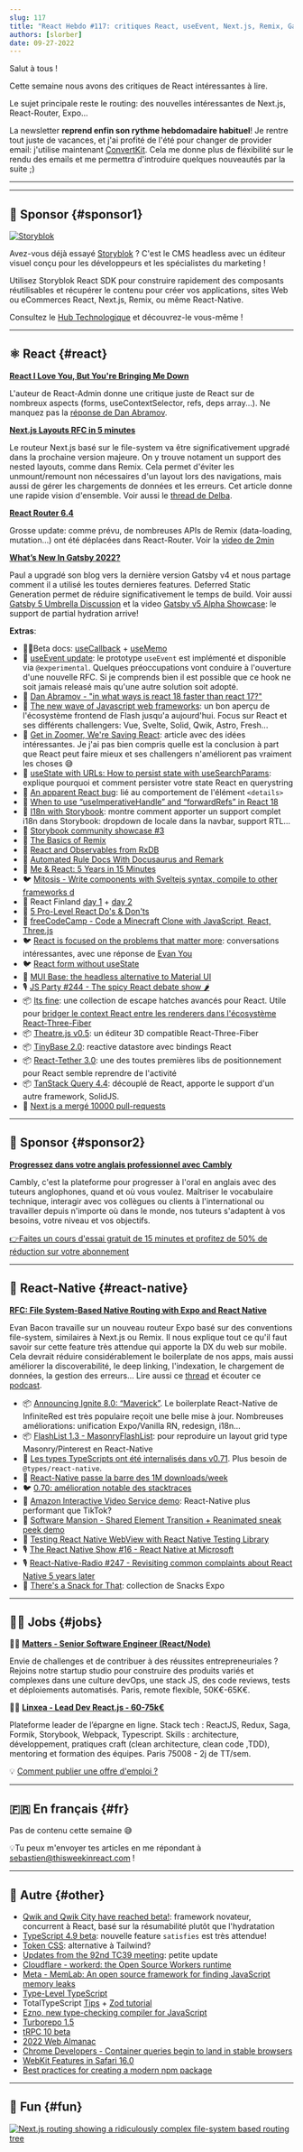 ```yaml
---
slug: 117
title: "React Hebdo #117: critiques React, useEvent, Next.js, Remix, Gatsby, Expo, Storybook, Ignite, React-Native, TypeScript, Qwik..."
authors: [slorber]
date: 09-27-2022
---
```


Salut à tous !

Cette semaine nous avons des critiques de React intéressantes à lire.

Le sujet principale reste le routing: des nouvelles intéressantes de Next.js, React-Router, Expo...

La newsletter **reprend enfin son rythme hebdomadaire habituel**! Je rentre tout juste de vacances, et j'ai profité de l'été pour changer de provider email: j'utilise maintenant [ConvertKit](https://thisweekinreact.com/ck). Cela me donne plus de fléxibilité sur le rendu des emails et me permettra d'introduire quelques nouveautés par la suite ;)

<!-- truncate -->

---


<Support />

---

## 💸 Sponsor {#sponsor1}

[![Storyblok](/emails/issues/116/storyblok.png)](https://www.storyblok.com/?utm_source=thisweekinreact&utm_medium=display&utm_campaign=AWA_SPON_TWIREACT_TRA&utm_content=thisweekinreact_fr)

Avez-vous déjà essayé [Storyblok](https://www.storyblok.com/?utm_source=thisweekinreact&utm_medium=display&utm_campaign=AWA_SPON_TWIREACT_TRA&utm_content=thisweekinreact_fr) ? C'est le CMS headless avec un éditeur visuel conçu pour les développeurs et les spécialistes du marketing !

Utilisez Storyblok React SDK pour construire rapidement des composants réutilisables et récupérer le contenu pour créer vos applications, sites Web ou eCommerces React, Next.js, Remix, ou même React-Native.

Consultez le [Hub Technologique](https://www.storyblok.com/technologies?utm_source=thisweekinreact&utm_medium=display&utm_campaign=AWA_SPON_TWIREACT_TRA&utm_content=thisweekinreact_fr) et découvrez-le vous-même !

---

## ⚛️ React {#react}

**[React I Love You, But You're Bringing Me Down](https://marmelab.com/blog/2022/09/20/react-i-love-you.html)**

L'auteur de React-Admin donne une critique juste de React sur de nombreux aspects (forms, useContextSelector, refs, deps array...). Ne manquez pas la [réponse de Dan Abramov](https://twitter.com/dan_abramov/status/1572590212647391235).

**[Next.js Layouts RFC in 5 minutes](https://vercel.com/blog/next-js-layouts-rfc-in-5-minutes)**

Le routeur Next.js basé sur le file-system va être significativement upgradé dans la prochaine version majeure. On y trouve notament un support des nested layouts, comme dans Remix. Cela permet d'éviter les unmount/remount non nécessaires d'un layout lors des navigations, mais aussi de gérer les chargements de données et les erreurs. Cet article donne une rapide vision d'ensemble. Voir aussi le [thread de Delba](https://twitter.com/delba_oliveira/status/1568291558776274945).

**[React Router 6.4](https://remix.run/blog/react-router-v6.4)**

Grosse update: comme prévu, de nombreuses APIs de Remix (data-loading, mutation...) ont été déplacées dans React-Router. Voir la [video de 2min](https://www.youtube.com/watch?v=aX74DbFT5nI)

**[What’s New In Gatsby 2022?](https://www.smashingmagazine.com/2022/09/new-gatsby-2022/)**

Paul a upgradé son blog vers la dernière version Gatsby v4 et nous partage comment il a utilisé les toutes dernieres features. Deferred Static Generation permet de réduire significativement le temps de build. Voir aussi [Gatsby 5 Umbrella Discussion](https://github.com/gatsbyjs/gatsby/discussions/36609) et la video [Gatsby v5 Alpha Showcase](https://www.youtube.com/watch?v=C-WrnfUm33k): le support de partial hydration arrive!

**Extras**:

- 🧑‍🎓Beta docs: [useCallback](https://twitter.com/dan_abramov/status/1570021510659579904) + [useMemo](https://twitter.com/dan_abramov/status/1568602727147520000)
- 💬 [useEvent update](https://github.com/reactjs/rfcs/pull/220#issuecomment-1259938816): le prototype `useEvent` est implémenté et disponible via `@experimental`. Quelques préoccupations vont conduire à l'ouverture d'une nouvelle RFC. Si je comprends bien il est possible que ce hook ne soit jamais releasé mais qu'une autre solution soit adopté.
- 💬 [Dan Abramov - "in what ways is react 18 faster than react 17?"](https://www.reddit.com/r/reactjs/comments/xmr9tg/comment/ippsuin/)
- 📜 [The new wave of Javascript web frameworks](https://frontendmastery.com/posts/the-new-wave-of-javascript-web-frameworks/): un bon aperçu de l'écosystème frontend de Flash jusqu'a aujourd'hui. Focus sur React et ses différents challengers: Vue, Svelte, Solid, Qwik, Astro, Fresh...
- 📜 [Get in Zoomer, We're Saving React](https://acko.net/blog/get-in-zoomer-we-re-saving-react/): article avec des idées intéressantes. Je j'ai pas bien compris quelle est la conclusion à part que React peut faire mieux et ses challengers n'améliorent pas vraiment les choses 😅
- 📜 [useState with URLs: How to persist state with useSearchParams](https://blog.logrocket.com/use-state-url-persist-state-usesearchparams/): explique pourquoi et comment persister votre state React en querystring
- 📜 [An apparent React bug](https://phelipetls.github.io/posts/surprising-react-bug/): lié au comportement de l'élément `<details>`
- 📜 [When to use “useImperativeHandle” and “forwardRefs” in React 18](https://betterprogramming.pub/when-to-use-useimperativehandle-and-forwardrefs-in-react-18-89cce42b3309)
- 📜 [I18n with Storybook](https://storybook.js.org/blog/internationalize-components-with-storybook/): montre comment apporter un support complet i18n dans Storybook: dropdown de locale dans la navbar, support RTL...
- 📜 [Storybook community showcase #3](https://storybook.js.org/blog/community-showcase-3/)
- 📜 [The Basics of Remix](https://css-tricks.com/the-basics-of-remix/)
- 📜 [React and Observables from RxDB](https://www.sabre.com/locations/poland/react-and-observables-from-rxdb/)
- 📜 [Automated Rule Docs With Docusaurus and Remark](https://typescript-eslint.io/blog/automated-rule-docs-with-docusaurus-and-remark/)
- 📜 [Me & React: 5 Years in 15 Minutes](https://valeriavg.dev/me-and-react-5-years-in-15-minutes)
- 🐦 [Mitosis - Write components with Sveltejs syntax, compile to other frameworks d](https://twitter.com/Steve8708/status/1573444026006585345)
- 🎥 React Finland [day 1](https://www.youtube.com/watch?v=zE8PDM_7xoQ) + [day 2](https://www.youtube.com/watch?v=rHjwZu0EmlQ)
- 🎥 [5 Pro-Level React Do's & Don'ts](https://www.youtube.com/watch?v=4FhJkX18fS8)
- 🎥 [freeCodeCamp - Code a Minecraft Clone with JavaScript, React, Three.js](https://www.youtube.com/watch?v=qpOZup_3P_A)
- 🐦 [React is focused on the problems that matter more](https://twitter.com/heyImMapleLeaf/status/1567960223759093760): conversations intéressantes, avec une réponse de [Evan You](https://twitter.com/youyuxi/status/1569485243077529602)
- 🐦 [React form without useState](https://twitter.com/DavidKPiano/status/1569361453928300545)
- 🚧 [MUI Base: the headless alternative to Material UI](https://twitter.com/MUI_hq/status/1570695041034731520)
- 🎙️ [JS Party #244 - The spicy React debate show 🌶️](https://changelog.com/jsparty/244)
- 📦 [Its fine](https://github.com/pmndrs/its-fine): une collection de escape hatches avancés pour React. Utile pour [bridger le context React entre les renderers dans l'écosystème React-Three-Fiber](https://twitter.com/0xca0a/status/1573064826339094528)
- 📦 [Theatre.js v0.5](https://www.theatrejs.com/blog/theatre-05-is-out): un éditeur 3D compatible React-Three-Fiber
- 📦 [TinyBase 2.0](https://twitter.com/tinybasejs/status/1570864399728136193): reactive datastore avec bindings React
- 📦 [React-Tether 3.0](https://github.com/danreeves/react-tether/releases/tag/v3.0.0): une des toutes premières libs de positionnement pour React semble reprendre de l'activité
- 📦 [TanStack Query 4.4](https://github.com/TanStack/query/releases/tag/v4.4.0): découplé de React, apporte le support d'un autre framework, SolidJS.
- 🥳️ [Next.js a mergé 10000 pull-requests](https://twitter.com/github/status/1574750716966498304)

<SubscribeFormEmbed />

---

## 💸 Sponsor {#sponsor2}

[**Progressez dans votre anglais professionnel avec Cambly**](https://cambly.info/reacthebdo1)

Cambly, c'est la plateforme pour progresser à l'oral en anglais avec des tuteurs anglophones, quand et où vous voulez. Maîtriser le vocabulaire technique, interagir avec vos collègues ou clients à l'international ou travailler depuis n'importe où dans le monde, nos tuteurs s'adaptent à vos besoins, votre niveau et vos objectifs.

[👉Faites un cours d'essai gratuit de 15 minutes et profitez de 50% de réduction sur votre abonnement](https://cambly.info/reacthebdo1)

---

## 📱 React-Native {#react-native}

**[RFC: File System-Based Native Routing with Expo and React Native](https://blog.expo.dev/rfc-file-system-based-routing-in-react-native-7a35474722a)**

Evan Bacon travaille sur un nouveau routeur Expo basé sur des conventions file-system, similaires à Next.js ou Remix. Il nous explique tout ce qu'il faut savoir sur cette feature très attendue qui apporte la DX du web sur mobile. Cela devrait réduire considérablement le boilerplate de nos apps, mais aussi améliorer la discoverabilité, le deep linking, l'indexation, le chargement de données, la gestion des erreurs... Lire aussi ce [thread](https://twitter.com/Baconbrix/status/1574837248029331495) et écouter ce [podcast](https://podrocket.logrocket.com/expo-router).

- 📦 [Announcing Ignite 8.0: “Maverick”](https://shift.infinite.red/announcing-ignite-8-0-maverick-fbbdafbb738e). Le boilerplate React-Native de InfiniteRed est très populaire reçoit une belle mise à jour. Nombreuses améliorations: unification Expo/Vanilla RN, redesign, i18n...
- 📦 [FlashList 1.3 - MasonryFlashList](https://twitter.com/naqvitalha/status/1574416547426496513): pour reproduire un layout grid type Masonry/Pinterest en React-Native
- 🥳️ [Les types TypeScripts ont été internalisés dans v0.71](https://twitter.com/thymikee/status/1572132314280300546). Plus besoin de `@types/react-native`.
- 🥳️ [React-Native passe la barre des 1M downloads/week](https://twitter.com/thymikee/status/1574441040626552832)
- 🐦 [0.70: amélioration notable des stacktraces](https://twitter.com/thymikee/status/1568257655323475972)
- 🎨 [Amazon Interactive Video Service demo](https://twitter.com/nightstomp/status/1572576326934208513): React-Native plus performant que TikTok?
- 🎨 [Software Mansion - Shared Element Transition + Reanimated sneak peek demo](https://twitter.com/swmansion/status/1572246971829608449)
- 📜 [Testing React Native WebView with React Native Testing Library](https://coolsoftware.dev/testing-react-native-webview-with-react-native-testing-library/)
- 🎙 [The React Native Show #16 - React Native at Microsoft](https://www.callstack.com/podcasts/react-native-at-microsoft-ep-16)
- 🎙 [React-Native-Radio #247 - Revisiting common complaints about React Native 5 years later](https://reactnativeradio.com/episodes/rnr-247-revisiting-common-complaints-about-react-native-5-years-later-interview-with-hodeem)
- 🔗️ [There's a Snack for That](https://www.snackforthat.com/): collection de Snacks Expo

---

## 🧑‍💻 Jobs {#jobs}

🧑‍💼 [**Matters - Senior Software Engineer (React/Node)**](https://bit.ly/NLReactH)

Envie de challenges et de contribuer à des réussites entrepreneuriales ? Rejoins notre startup studio pour construire des produits variés et complexes dans une culture devOps, une stack JS, des code reviews, tests et déploiements automatisés. Paris, remote flexible, 50K€-65K€.

🧑‍💼 [**Linxea - Lead Dev React.js - 60-75k€**](https://www.welcometothejungle.com/fr/companies/linxea/jobs/lead-dev-react_paris)

Plateforme leader de l’épargne en ligne.
Stack tech : ReactJS, Redux, Saga, Formik, Storybook, Webpack, Typescript.
Skills : architecture, développement, pratiques craft (clean architecture, clean code ,TDD), mentoring et formation des équipes.
Paris 75008 - 2j de TT/sem.

💡 [Comment publier une offre d'emploi ?](https://thisweekinreact.com/fr/sponsor)

---

## 🇫🇷 En français {#fr}

Pas de contenu cette semaine 😅

💡Tu peux m'envoyer tes articles en me répondant à [sebastien@thisweekinreact.com](mailto:sebastien@thisweekinreact.com?subject=Contenu%20en%20fran%C3%A7ais) !

<Todo />

---

## 🔀 Autre {#other}

- [Qwik and Qwik City have reached beta!](https://www.builder.io/blog/qwik-and-qwik-city-have-reached-beta): framework novateur, concurrent à React, basé sur la résumabilité plutôt que l'hydratation
- [TypeScript 4.9 beta](https://devblogs.microsoft.com/typescript/announcing-typescript-4-9-beta/): nouvelle feature `satisfies` est très attendue!
- [Token CSS](https://twitter.com/tokencss/status/1571823928187633664): alternative à Tailwind?
- [Updates from the 92nd TC39 meeting](https://dev.to/hemanth/updates-from-the-92nd-tc39-meeting-5fi6): petite update
- [Cloudflare - workerd: the Open Source Workers runtime](https://blog.cloudflare.com/workerd-open-source-workers-runtime/)
- [Meta - MemLab: An open source framework for finding JavaScript memory leaks](https://engineering.fb.com/2022/09/12/open-source/memlab/)
- [Type-Level TypeScript](https://type-level-typescript.com/)
- TotalTypeScript [Tips](https://www.totaltypescript.com/tips) + [Zod tutorial](https://www.totaltypescript.com/tutorials/zod)
- [Ezno, new type-checking compiler for JavaScript](https://twitter.com/robpalmer2/status/1573244310644199425)
- [Turborepo 1.5](https://twitter.com/turborepo/status/1573017581459488769)
- [tRPC 10 beta](https://twitter.com/alexdotjs/status/1571807618254905344)
- [2022 Web Almanac](https://almanac.httparchive.org/en/2022/)
- [Chrome Developers - Container queries begin to land in stable browsers](https://developer.chrome.com/blog/cq-polyfill/)
- [WebKit Features in Safari 16.0](https://webkit.org/blog/13152/webkit-features-in-safari-16-0/)
- [Best practices for creating a modern npm package](https://snyk.io/blog/best-practices-create-modern-npm-package/)

---

## 🤭 Fun {#fun}

[![Next.js routing showing a ridiculously complex file-system based routing tree](/emails/issues/117/meme.png)](https://twitter.com/thekitze/status/1568300470107783168)
